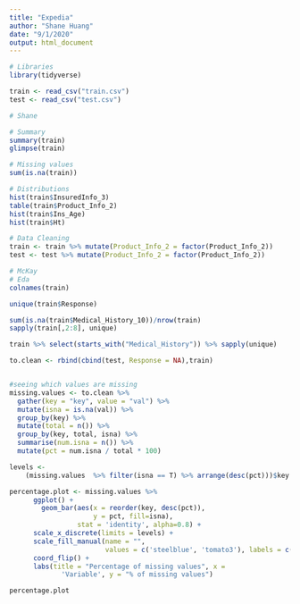 ```yaml
---
title: "Expedia"
author: "Shane Huang"
date: "9/1/2020"
output: html_document
---
```


```r
# Libraries
library(tidyverse)

```

```r
train <- read_csv("train.csv")
test <- read_csv("test.csv")
```

```r
# Shane

# Summary
summary(train)
glimpse(train)

# Missing values
sum(is.na(train))

# Distributions
hist(train$InsuredInfo_3)
table(train$Product_Info_2)
hist(train$Ins_Age)
hist(train$Ht)

# Data Cleaning
train <- train %>% mutate(Product_Info_2 = factor(Product_Info_2))
test <- test %>% mutate(Product_Info_2 = factor(Product_Info_2))
```

```r
# McKay
# Eda
colnames(train)

unique(train$Response)

sum(is.na(train$Medical_History_10))/nrow(train)
sapply(train[,2:8], unique)

train %>% select(starts_with("Medical_History")) %>% sapply(unique)

```
```r
to.clean <- rbind(cbind(test, Response = NA),train)


#seeing which values are missing
missing.values <- to.clean %>%
  gather(key = "key", value = "val") %>%
  mutate(isna = is.na(val)) %>%
  group_by(key) %>%
  mutate(total = n()) %>%
  group_by(key, total, isna) %>%
  summarise(num.isna = n()) %>%
  mutate(pct = num.isna / total * 100)

levels <-
    (missing.values  %>% filter(isna == T) %>% arrange(desc(pct)))$key

percentage.plot <- missing.values %>%
      ggplot() +
        geom_bar(aes(x = reorder(key, desc(pct)), 
                     y = pct, fill=isna), 
                 stat = 'identity', alpha=0.8) +
      scale_x_discrete(limits = levels) +
      scale_fill_manual(name = "", 
                        values = c('steelblue', 'tomato3'), labels = c("Present", "Missing")) +
      coord_flip() +
      labs(title = "Percentage of missing values", x =
             'Variable', y = "% of missing values")

percentage.plot
```